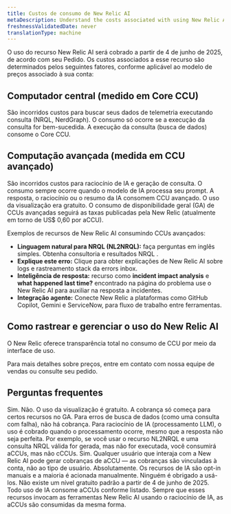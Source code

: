```yaml
---
title: Custos de consumo de New Relic AI
metaDescription: Understand the costs associated with using New Relic AI.
freshnessValidatedDate: never
translationType: machine
---
```


O uso do recurso New Relic AI será cobrado a partir de 4 de junho de 2025, de acordo com seu Pedido. Os custos associados a esse recurso são determinados pelos seguintes fatores, conforme aplicável ao modelo de preços associado à sua conta:

## Computador central (medido em Core CCU)

São incorridos custos para buscar seus dados de telemetria executando consulta (NRQL, NerdGraph). O consumo só ocorre se a execução da consulta for bem-sucedida. A execução da consulta (busca de dados) consome o Core CCU.

## Computação avançada (medida em CCU avançado)

São incorridos custos para raciocínio de IA e geração de consulta. O consumo sempre ocorre quando o modelo de IA processa seu prompt. A resposta, o raciocínio ou o resumo da IA consomem CCU avançado. O uso da visualização era gratuito. O consumo de disponibilidade geral (GA) de CCUs avançadas seguirá as taxas publicadas pela New Relic (atualmente em torno de US$ 0,60 por aCCU).

Exemplos de recursos de New Relic AI consumindo CCUs avançados:

* **Linguagem natural para NRQL (NL2NRQL):** faça perguntas em inglês simples. Obtenha consultoria e resultados NRQL .
* **Explique este erro:** Clique para obter explicações de New Relic AI sobre logs e rastreamento stack da errors inbox.
* **Inteligência de resposta:** recurso como **incident impact analysis** e **what happened last time?** encontrado na página do problema use o New Relic AI para auxiliar na resposta a incidentes.
* **Integração agente:** Conecte New Relic a plataformas como GitHub Copilot, Gemini e ServiceNow, para fluxo de trabalho entre ferramentas.

## Como rastrear e gerenciar o uso do New Relic AI

O New Relic oferece transparência total no consumo de CCU por meio da interface de uso.

Para mais detalhes sobre preços, entre em contato com nossa equipe de vendas ou consulte seu pedido.

## Perguntas frequentes

<Collapser id="ga-charges" title="Precisarei do SKU do Advanced Computer para continuar usando New Relic AI depois de 4 de junho?">
  Sim.
</Collapser>

<Collapser id="preview-charges" title="Serei cobrado pelo uso do New Relic AI antes de 4 de junho?">
  Não. O uso da visualização é gratuito. A cobrança só começa para certos recursos no GA.
</Collapser>

<Collapser id="error-charges" title="Um erro significa que não serei cobrado?">
  Para erros de busca de dados (como uma consulta com falha), não há cobrança. Para raciocínio de IA (processamento LLM), o uso é cobrado quando o processamento ocorre, mesmo que a resposta não seja perfeita. Por exemplo, se você usar o recurso NL2NRQL e uma consulta NRQL válida for gerada, mas não for executada, você consumirá aCCUs, mas não cCCUs.
</Collapser>

<Collapser id="free-user-charges" title="O usuário gratuito pode gerar cobranças de IA?">
  Sim. Qualquer usuário que interaja com a New Relic AI pode gerar cobranças de aCCU — as cobranças são vinculadas à conta, não ao tipo de usuário.
</Collapser>

<Collapser id="avoid-ai" title="Posso evitar o uso de recursos de IA?">
  Absolutamente. Os recursos de IA são opt-in manuais e a maioria é acionada manualmente. Ninguém é obrigado a usá-los.
</Collapser>

<Collapser id="free-usage" title="Existe uma franquia gratuita para uso de IA?">
  Não existe um nível gratuito padrão a partir de 4 de junho de 2025. Todo uso de IA consome aCCUs conforme listado.
</Collapser>

<Collapser id="free-usage" title="Como são faturadas a integração agente e a inteligência de resposta?">
  Sempre que esses recursos invocam as ferramentas New Relic AI usando o raciocínio de IA, as aCCUs são consumidas da mesma forma.
</Collapser>